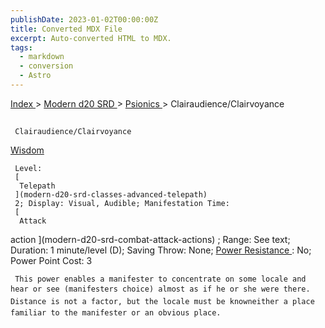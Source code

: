 ```yaml
---
publishDate: 2023-01-02T00:00:00Z
title: Converted MDX File
excerpt: Auto-converted HTML to MDX.
tags:
  - markdown
  - conversion
  - Astro
---
```







[
      Index
     ](-index)
     >
     [
      Modern d20 SRD
     ](modern-d20-srd-index)
     >
     [
      Psionics
     ](modern-d20-srd-psionics-index)
     > Clairaudience/Clairvoyance
    





## 
     Clairaudience/Clairvoyance
    



[
      Wisdom
     ](modern-d20-srd-basics-ability-scores)




     Level:
     [
      Telepath
     ](modern-d20-srd-classes-advanced-telepath)
     2; Display: Visual, Audible; Manifestation Time:
     [
      Attack
action
     ](modern-d20-srd-combat-attack-actions)
     ; Range: See text; Duration: 1 minute/level (D); Saving Throw: None;
     [
      Power
Resistance
     ](modern-d20-srd-special-abilities-power-resistance)
     : No; Power Point Cost: 3
    



     This power enables a manifester to concentrate on some locale and hear or see (manifesters choice) almost as if he or she were there. Distance is not a factor, but the locale must be knowneither a place familiar to the manifester or an obvious place.
    




